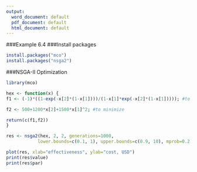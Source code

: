 ---
output:
  word_document: default
  pdf_document: default
  html_document: default
---

###Example 6.4
###Install packages
```{r, echo = TRUE}
install.packages("mco")
install.packages("nsga2")
```

###NSGA-II Optimization
```{r, echo = TRUE}
library(mco)

hex <- function(x) {
f1 <- (-1)*((1-exp(-x[2]*(1-x[1])))/(1-x[1]*exp(-x[2]*(1-x[1])))); #to maximize

f2 <- 500+1200*x[2]+1500*x[1]^2; #to minimize

return(c(f1,f2))
}

res <- nsga2(hex, 2, 2, generations=1000,
            lower.bounds=c(0.1, 1), upper.bounds=c(0.9, 10), mprob=0.2,cprob=0.8,popsize=200,vectorized=FALSE)

plot(res, xlab="effectiveness", ylab="cost, USD")
print(res$value)
print(res$par)
```

